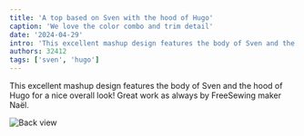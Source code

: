 ```yaml
---
title: 'A top based on Sven with the hood of Hugo'
caption: 'We love the color combo and trim detail'
date: '2024-04-29'
intro: 'This excellent mashup design features the body of Sven and the hood of Hugo.'
authors: 32412
tags: ['sven', 'hugo']
---
```


<!-- truncate -->

This excellent mashup design features the body of Sven and the hood of Hugo for a nice overall look! Great work as always by FreeSewing maker Naël.

![Back view](https://imagedelivery.net/ouSuR9yY1bHt-fuAokSA5Q/showcase-a-top-based-on-sven-with-the-hood-of-hugo-1/public 'Back view')

